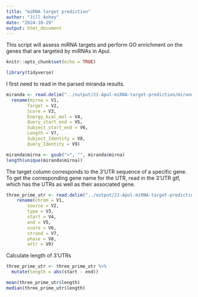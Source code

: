 ```yaml
---
title: "miRNA target prediction"
author: "Jill Ashey"
date: "2024-10-29"
output: html_document
---
```


This script will assess miRNA targets and perform GO enrichment on the genes that are targeted by miRNAs in Apul.

```r
knitr::opts_chunk$set(echo = TRUE)

library(tidyverse)
```

I first need to read in the parsed miranda results. 
```r
miranda <- read.delim("../output/21-Apul-miRNA-target-prediction/miranda_strict_all_3UTRs_parsed_Apul.txt", header = F) %>% 
  rename(mirna = V1,
        Target = V2, 
        Score = V3, 
        Energy_kcal_mol = V4, 
        Query_start_end = V5, 
        Subject_start_end = V6,
        Length = V7, 
        Subject_Identity = V8, 
        Query_Identity = V9)

miranda$mirna <- gsub(">", "", miranda$mirna)
length(unique(miranda$mirna))
```

The target column corresponds to the 3'UTR sequence of a specific gene. To get the corresponding gene name for the UTR, read in the 3'UTR gtf, which has the UTRs as well as their associated gene. 
```r
three_prime_utr <- read.delim("../output/21-Apul-miRNA-target-prediction/Apul_all_3UTRs.gtf", header = F) %>%
    rename(chrom = V1,
        source = V2, 
        type = V3, 
        start = V4, 
        end = V5, 
        score = V6,
        strand = V7, 
        phase = V8, 
        attr = V9)
```

Calculate length of 3'UTRs
```r
three_prime_utr <- three_prime_utr %>%
  mutate(length = abs(start - end))

mean(three_prime_utr$length)
median(three_prime_utr$length)
```



